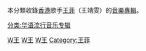 本分類收錄[[香港|香港]]歌手[[王菲|王菲]]（王靖雯）的[[音樂專輯|音樂專輯]]。

[[Category:香港流行音乐专辑|W王]]
[[Category:台灣流行音樂專輯|W王]]
[[Category:各演出者音樂專輯|W王]]
[[Category:王菲|Category:王菲]]
[[分类:华语流行音乐专辑|分类:华语流行音乐专辑]]